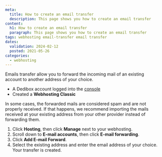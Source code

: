 ```yaml
---
meta:
  title: How to create an email transfer
  description: This page shows you how to create an email transfer
content:
  h1: How to create an email transfer
  paragraph: This page shows you how to create an email transfer
tags: webhosting email-transfer email transfer
dates:
  validation: 2024-02-12
  posted: 2021-05-26
categories:
  - webhosting
---
```


<Macro id="webhosting-online" />

Emails transfer allow you to forward the incoming mail of an existing account to another address of your choice.

<Macro id="requirements" />

- A Dedibox account logged into the [console](https://console.online.net/)
- Created a **Webhosting Classic**

<Message type="note">
  In some cases, the forwarded mails are considered spam and are not properly received. If that happens, we recommend importing the mails received at your existing address from your other provider instead of forwarding them.
</Message>

1. Click **Hosting**, then click **Manage** next to your webhosting.
2. Scroll down to **E-mail accounts**, then click **E-mail forwarding**.
3. Click **Add E-mail Forward**.
4. Select the existing address and enter the email address of your choice. Your transfer is created.


